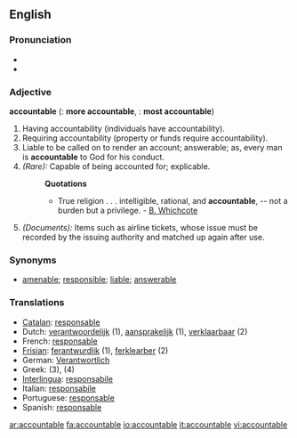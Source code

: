 ==English==

===Pronunciation===
*{{IPA|/ʌˈkaʊntəbl̩/}}
*{{SAMPA|/V"kaUnt@b@l/}}

===Adjective===
'''accountable'''  ({{compar}}: '''more accountable''', {{superl}}: '''most accountable''')

# Having accountability (individuals have accountability). 
# Requiring accountability (property or funds require accountability).
# Liable to be called on to render an account; answerable; as, every man is '''accountable''' to God for his conduct.
# ''(Rare):'' Capable of being accounted for; explicable.
#:'''Quotations'''
#:*True religion . . . intelligible, rational, and '''accountable''', -- not a burden but a privilege. - [[B. Whichcote]]
# ''(Documents):'' Items such as airline tickets, whose issue must be recorded by the issuing authority and matched up again after use.

===Synonyms===
*[[amenable]]; [[responsible]]; [[liable]]; [[answerable]]

===Translations===
*[[Catalan]]: [[responsable]]
*Dutch: [[verantwoordelijk]] (1), [[aansprakelijk]] (1), [[verklaarbaar]] (2)
*French: [[responsable]]
*[[Frisian]]: [[ferantwurdlik]] (1), [[ferklearber]] (2)
*German: [[Verantwortlich]]
*Greek: {{t|el|υπόλογος}} (3), {{t|el|ευεξήγητος}} (4)
*[[Interlingua]]: [[responsabile]]
*Italian: [[responsabile]]
*Portuguese: [[responsable]]
*Spanish: [[responsable]]

[[ar:accountable]]
[[fa:accountable]]
[[io:accountable]]
[[it:accountable]]
[[vi:accountable]]